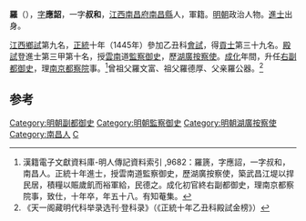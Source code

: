 '''羅{{ruby|箎|-{zh-hans:chí;zh-tw:ㄔˊ}-}}'''（{{bd|1417年||1474年}}），[[表字|字]]'''應韶'''，一字'''叔和'''，[[江西|江西]][[南昌府|南昌府]][[南昌縣|南昌縣]]人，軍籍。[[明朝|明朝]]政治人物。[[進士|進士]]出身。

[[江西|江西]][[鄉試|鄉試]]第九名，[[正统_(年号)|正統]]十年（1445年）參加乙丑科[[會試|會試]]，得[[貢士|貢士]]第三十九名。[[殿試|殿試]]登進士第三甲第十名，授[[雲南|雲南]]道[[監察御史|監察御史]]，歷[[湖廣|湖廣]][[按察使|按察使]]。[[成化|成化]]年間，升任[[右副都御史|右副都御史]]，理[[南京|南京]][[都察院|都察院]]事。<ref>漢籍電子文獻資料庫-明人傳記資料索引 ,9682：羅篪，字應詔，一字叔和，南昌人。正統十年進士，授雲南道監察御史，歷湖廣按察使，築武昌江堤以捍民居，積糧以賑歲飢而裕軍給，民德之。成化初官終右副都御史，理南京都察院事，致仕，十年卒，年五十八。有知菴集。</ref>曾祖父羅文富、祖父羅德厚、父亲羅公器。<ref>《天一阁藏明代科举录选刊·登科录》（《正統十年乙丑科殿試金榜》）</ref>

==参考==
{{reflist}}

{{正統十年乙丑科殿試金榜}}

[[Category:明朝副都御史|Category:明朝副都御史]]
[[Category:明朝監察御史|Category:明朝監察御史]]
[[Category:明朝湖廣按察使|Category:明朝湖廣按察使]]
[[Category:南昌人|Category:南昌人]]
[[Category:羅姓|C]]